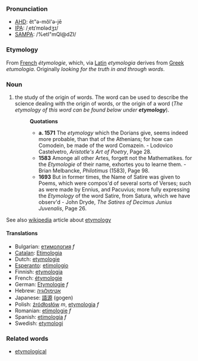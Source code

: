 ===Pronunciation===
*[[w:AHD|AHD]]: ĕt"ə-mŏl'ə-jē
*[[w:IPA|IPA]]: /ˌetɪˈmɒlədʒɪ/
*[[w:SAMPA|SAMPA]]: /%etI"mQl@dZI/

===Etymology===
From [[French]] ''&eacute;tymologie'', which, via [[Latin]] ''etymologia'' derives from [[Greek]] ''etumologia''. Originally ''looking for the truth in and through words''.

===Noun===
# the study of the origin of words. The word can be used to describe the science dealing with the origin of words, or the origin of a word (''The etymology of this word can be found below under '''etymology''''').
#:'''Quotations'''
#:*'''a. 1571''' The ''etymology'' which the Dorians give, seems indeed more probable, than that of the Athenians; for how can Comodein, be made of the word Comazein. - Lodovico Castelvetro, ''Aristotle's Art of Poetry'', Page 28.
#:*'''1583''' Amonge all other Artes, forgett not the Mathematikes. for the ''Etymologie'' of their name, exhortes you to learne them. - Brian Melbancke, ''Philotimus'' (1583), Page 98.
#:*'''1693''' But in former times, the Name of Satire was given to Poems, which were compos'd of several sorts of Verses; such as were made by Ennius, and Pacuvius; more fully expressing the ''Etymology'' of the word Satire, from Satura, which we have observ'd - John Dryde, ''The Satires of Decimus Junius Juvenalis'', Page 26.

See also [[wikipedia]] article about [[w:etymology|etymology]]

====Translations====
*Bulgarian: [[етимология]] ''f''
*[[Catalan]]: [[Etimologia]]
*Dutch: [[etymologie]]
*[[Esperanto]]: [[etimologio]]
*Finnish: [[etymologia]]
*French: [[étymologie]]
*German: [[Etymologie]] ''f''
*Hebrew: [[אטימולוגיה]]
*Japanese: [[語源]] (gogen)
*Polish: [[źródłosłów]] ''m'', [[etymologia]] ''f''
*Romanian: [[etimologie]] ''f''
*Spanish: [[etimología]] ''f''
*Swedish: [[etymologi]]

===Related words===
*[[etymological]]